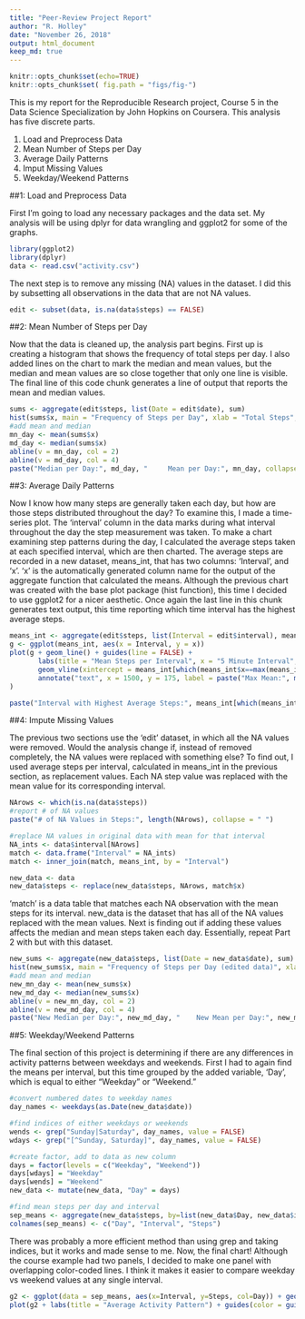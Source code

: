 ```yaml
---
title: "Peer-Review Project Report"
author: "R. Holley"
date: "November 26, 2018"
output: html_document
keep_md: true
---
```


``` r
knitr::opts_chunk$set(echo=TRUE)
knitr::opts_chunk$set( fig.path = "figs/fig-")
```

This is my report for the Reproducible Research project, Course 5 in the Data Science Specialization by John Hopkins on Coursera. This analysis has five discrete parts.

1. Load and Preprocess Data
2. Mean Number of Steps per Day
3. Average Daily Patterns
4. Imput Missing Values
5. Weekday/Weekend Patterns

##1: Load and Preprocess Data

First I'm going to load any necessary packages and the data set. My analysis will be using dplyr for data wrangling and ggplot2 for some of the graphs.

```r
library(ggplot2)
library(dplyr)
data <- read.csv("activity.csv")

```

The next step is to remove any missing (NA) values in the dataset. I did this by subsetting all observations in the data that are not NA values.


```r
edit <- subset(data, is.na(data$steps) == FALSE)
```

##2: Mean Number of Steps per Day

Now that the data is cleaned up, the analysis part begins. First up is creating a histogram that shows the frequency of total steps per day. I also added lines on the chart to mark the median and mean values, but the median and mean values are so close together that only one line is visible. The final line of this code chunk generates a line of output that reports the mean and median values.

```r

sums <- aggregate(edit$steps, list(Date = edit$date), sum)
hist(sums$x, main = "Frequency of Steps per Day", xlab = "Total Steps", ylab = "% Frequency", breaks = 10)
#add mean and median
mn_day <- mean(sums$x)
md_day <- median(sums$x)
abline(v = mn_day, col = 2)
abline(v = md_day, col = 4)
paste("Median per Day:", md_day, "     Mean per Day:", mn_day, collapse = " ")

```
##3: Average Daily Patterns

Now I know how many steps are generally taken each day, but how are those steps distributed throughout the day? To examine this, I made a time-series plot. The 'interval' column in the data marks during what interval throughout the day the step measurement was taken. To make a chart examining step patterns during the day, I calculated the average steps taken at each specified interval, which are then charted. The average steps are recorded in a new dataset, means_int, that has two columns: 'Interval', and 'x'. 'x' is the automatically generated column name for the output of the aggregate function that calculated the means. Although the previous chart was created with the base plot package (hist function), this time I decided to use ggplot2 for a nicer aesthetic. Once again the last line in this chunk generates text output, this time reporting which time interval has the highest average steps.

```r

means_int <- aggregate(edit$steps, list(Interval = edit$interval), mean)
g <- ggplot(means_int, aes(x = Interval, y = x))
plot(g + geom_line() + guides(line = FALSE) +
       labs(title = "Mean Steps per Interval", x = "5 Minute Interval", y = "Mean Steps") +
       geom_vline(xintercept = means_int[which(means_int$x==max(means_int$x)), "Interval"], col = "yellow", size = 2, linetype = "dashed") + 
       annotate("text", x = 1500, y = 175, label = paste("Max Mean:", max(means_int$x), collapse = " "))
)

paste("Interval with Highest Average Steps:", means_int[which(means_int$x==max(means_int$x)), 1], collapse = " ")

```
##4: Impute Missing Values

The previous two sections use the 'edit' dataset, in which all the NA values were removed. Would the analysis change if, instead of removed completely, the NA values were replaced with something else? To find out, I used average steps per interval, calculated in means_int in the previous section, as replacement values. Each NA step value was replaced with the mean value for its corresponding interval.

```r

NArows <- which(is.na(data$steps))
#report # of NA values
paste("# of NA Values in Steps:", length(NArows), collapse = " ")

#replace NA values in original data with mean for that interval    
NA_ints <- data$interval[NArows]
match <- data.frame("Interval" = NA_ints)
match <- inner_join(match, means_int, by = "Interval")

new_data <- data
new_data$steps <- replace(new_data$steps, NArows, match$x)

```

'match' is a data table that matches each NA observation with the mean steps for its interval. new_data is the dataset that has all of the NA values replaced with the mean values. Next is finding out if adding these values affects the median and mean steps taken each day. Essentially, repeat Part 2 with but with this dataset. 

```r

new_sums <- aggregate(new_data$steps, list(Date = new_data$date), sum)
hist(new_sums$x, main = "Frequency of Steps per Day (edited data)", xlab = "Total Steps", ylab = "% Frequency", breaks = 10)
#add mean and median
new_mn_day <- mean(new_sums$x)
new_md_day <- median(new_sums$x)
abline(v = new_mn_day, col = 2)
abline(v = new_md_day, col = 4)
paste("New Median per Day:", new_md_day, "    New Mean per Day:", new_mn_day, collapse = " ")

```


##5: Weekday/Weekend Patterns

The final section of this project is determining if there are any differences in activity patterns between weekdays and weekends. First I had to again find the means per interval, but this time grouped by the added variable, 'Day', which is equal to either "Weekday" or "Weekend." 

```r

#convert numbered dates to weekday names
day_names <- weekdays(as.Date(new_data$date))

#find indices of either weekdays or weekends
wends <- grep("Sunday|Saturday", day_names, value = FALSE)
wdays <- grep("[^Sunday, Saturday]", day_names, value = FALSE)

#create factor, add to data as new column
days = factor(levels = c("Weekday", "Weekend"))
days[wdays] = "Weekday"
days[wends] = "Weekend"
new_data <- mutate(new_data, "Day" = days)

#find mean steps per day and interval
sep_means <- aggregate(new_data$steps, by=list(new_data$Day, new_data$interval), mean)
colnames(sep_means) <- c("Day", "Interval", "Steps")

```

There was probably a more efficient method than using grep and taking indices, but it works and made sense to me. Now, the final chart! Although the course example had two panels, I decided to make one panel with overlapping color-coded lines. I think it makes it easier to compare weekday vs weekend values at any single interval.


```r

g2 <- ggplot(data = sep_means, aes(x=Interval, y=Steps, col=Day)) + geom_line()
plot(g2 + labs(title = "Average Activity Pattern") + guides(color = guide_legend(title = NULL)))

```



